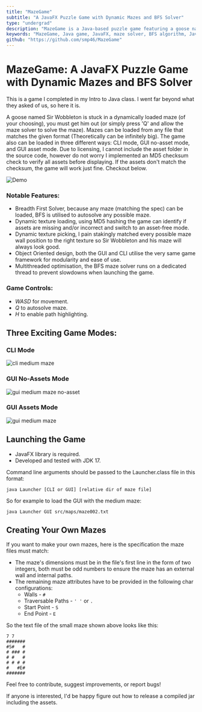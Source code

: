 ```yaml
---
title: "MazeGame"
subtitle: "A JavaFX Puzzle Game with Dynamic Mazes and BFS Solver"
type: "undergrad"
description: "MazeGame is a Java-based puzzle game featuring a goose navigating dynamic mazes with autosolve functionality using BFS. Includes CLI and GUI modes with asset integrity checks."
keywords: "MazeGame, Java game, JavaFX, maze solver, BFS algorithm, Java CLI, game development, Java multithreading, Java GUI, puzzle game, intro to Java project, object-oriented programming"
github: "https://github.com/smp46/MazeGame"
---
```


# MazeGame: A JavaFX Puzzle Game with Dynamic Mazes and BFS Solver
This is a game I completed in my Intro to Java class. I went far beyond what they asked of us, so here it is.

A goose named Sir Wobbleton is stuck in a dynamically loaded maze (of your choosing), you must get him out (or simply press 'Q' and allow the maze solver to solve the maze). Mazes can be loaded from any file that matches the given format (Theoretically can be infinitely big). The game also can be loaded in three different ways: CLI mode, GUI no-asset mode, and GUI asset mode. Due to licensing, I cannot include the asset folder in the source code, however do not worry I implemented an MD5 checksum check to verify all assets before displaying. If the assets don't match the checksum, the game will work just fine. Checkout below.

![Demo](https://github.com/smp46/MazeGame/assets/27676057/dceeba19-7593-4905-91eb-74e6a583d862)


### Notable Features:
- Breadth First Solver, because any maze (matching the spec) can be loaded, BFS is utilised to autosolve any possible maze.
- Dynamic texture loading, using MD5 hashing the game can identify if assets are missing and/or incorrect and switch to an asset-free mode.
- Dynamic texture picking, I pain stakingly matched every possible maze wall position to the right texture so Sir Wobbleton and his maze will always look good.
- Object Oriented design, both the GUI and CLI utilise the very same game framework for modularity and ease of use.
- Multithreaded optimisation, the BFS maze solver runs on a dedicated thread to prevent slowdowns when launching the game.

### Game Controls:
- _WASD_ for movement.
- _Q_ to autosolve maze.
- _H_ to enable path highlighting.

## Three Exciting Game Modes:

### CLI Mode

![cli medium maze](https://github.com/smp46/MazeGame/assets/27676057/6e31c199-3cec-4fe3-b70a-fe20f878b584)

### GUI No-Assets Mode

![gui medium maze no-asset](https://github.com/smp46/MazeGame/assets/27676057/a5c518b3-bedf-4280-8d80-39b4e76bb672)

### GUI Assets Mode

![gui medium maze](https://github.com/smp46/MazeGame/assets/27676057/d72c932d-f3d8-46e7-b211-2a4b71875e0a)


## Launching the Game
- JavaFX library is required.
- Developed and tested with JDK 17.

Command line arguments should be passed to the Launcher.class file in this format:

```java Launcher [CLI or GUI] [relative dir of maze file]```

So for example to load the GUI with the medium maze:

```java Launcher GUI src/maps/maze002.txt```

## Creating Your Own Mazes

If you want to make your own mazes, here is the specification the maze files must match:

- The maze's dimensions must be in the file's first line in the form of two integers, both must be odd numbers to ensure the maze has an external wall and internal paths.
- The remaining maze attributes have to be provided in the following char configurations:
  - Walls - `#`
  - Traversable Paths - `' '` or `.`
  - Start Point - `S`
  - End Point - `E`

So the text file of the small maze shown above looks like this:
```
7 7
#######
#S#   #
# ### #
# #   #
# # # #
#   #E#
#######
```

Feel free to contribute, suggest improvements, or report bugs!

If anyone is interested, I'd be happy figure out how to release a compiled jar including the assets.

